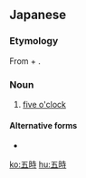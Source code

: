 ==Japanese==
{{ja-kanjitab|五|時}}

===Etymology===
From {{m|ja|五|tr=go||five}} + {{m|ja|時|tr=ji||o'clock}}.

===Noun===
{{ja-noun|ご-じ}}

# [[five o'clock]]

====Alternative forms====
* {{l|ja|5時}}

{{ja-clock}}

[[ko:五時]]
[[hu:五時]]